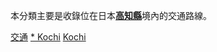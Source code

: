 {{Catnav|頁面分類|各種主題的頁面分類|按國家分類|各國交通|日本交通|四國地方交通}}
{{Catnav|頁面分類|人类社会|交通|各國交通|日本交通|四國地方交通}}

本分類主要是收錄位在日本'''[[高知縣|高知縣]]'''境內的交通路線。
{{日本行政區劃分類導航|交通}}
{{Commons category|Transport in Kochi prefecture}}

[[Category:高知縣|交通]]
[[Category:四國地方交通|* Kochi]]
[[Category:日本各都道府縣交通|Kochi]]